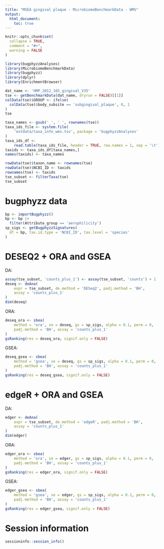 ```yaml
---
title: "MSEA gingival plaque - MicrobiomeBenchmarkData - WMS"
output:
  html_document:
    toc: true
---
```


```r
knitr::opts_chunk$set(
  collapse = TRUE,
  comment = "#>",
  warning = FALSE
)
```

```r
library(bugphyzzAnalyses)
library(MicrobiomeBenchmarkData)
library(bugphyzz)
library(dplyr)
library(EnrichmentBrowser)
```


```r
dat_name <- 'HMP_2012_16S_gingival_V35'
tse <- getBenchmarkData(dat_name, dryrun = FALSE)[[1]]
colData(tse)$GROUP <- ifelse(
  colData(tse)$body_subsite == 'subgingival_plaque', 0, 1
)
tse
```




```r
taxa_names <- gsub('_', ' ', rownames(tse))
taxa_ids_file <- system.file(
    'extdata/taxa_info_wms.tsv', package = 'bugphyzzAnalyses'
)
taxa_ids_df <- 
    read.table(taxa_ids_file, header = TRUE, row.names = 1, sep = '\t')
taxids <- taxa_ids_df[taxa_names,]
names(taxids) <- taxa_names
```


```r
rowData(tse)$taxon_name <- rownames(tse)
rowData(tse)$NCBI_ID <- taxids
rownames(tse) <- taxids
tse_subset <- filterTaxa(tse)
tse_subset
```
# bugphyzz data

```r
bp <- importBugphyzz()
bp <- bp |> 
  filter(Attribute_group == 'aerophilicity')
sp_sigs <- getBugphyzzSignatures(
  df = bp, tax.id.type = 'NCBI_ID', tax.level = 'species'
)
```

# DESEQ2 + ORA and GSEA

DA:

```r
assay(tse_subset, 'counts_plus_1') <- assay(tse_subset, 'counts') + 1
deseq <- deAna(
    expr = tse_subset, de.method = 'DESeq2', padj.method = 'BH', 
    assay = 'counts_plus_1'
)
dim(deseq)
```

ORA:

```r
deseq_ora <- sbea(
    method = 'ora', se = deseq, gs = sp_sigs, alpha = 0.1, perm = 0,
    padj.method = 'BH', assay = 'counts_plus_1'
)
gsRanking(res = deseq_ora, signif.only = FALSE)
```

GSEA:

```r
deseq_gsea <- sbea(
    method = 'gsea', se = deseq, gs = sp_sigs, alpha = 0.1, perm = 0,
    padj.method = 'BH', assay = 'counts_plus_1'
)
gsRanking(res = deseq_gsea, signif.only = FALSE)
```

# edgeR + ORA and GSEA

DA:

```r
edger <- deAna(
    expr = tse_subset, de.method = 'edgeR', padj.method = 'BH', 
    assay = 'counts_plus_1'
)
dim(edger)
```

ORA:

```r
edger_ora <- sbea(
    method = 'ora', se = edger, gs = sp_sigs, alpha = 0.1, perm = 0,
    padj.method = 'BH', assay = 'counts_plus_1'
)
gsRanking(res = edger_ora, signif.only = FALSE)
```


GSEA:

```r
edger_gsea <- sbea(
    method = 'gsea', se = edger, gs = sp_sigs, alpha = 0.1, perm = 0,
    padj.method = 'BH', assay = 'counts_plus_1'
)
gsRanking(res = edger_gsea, signif.only = FALSE)
```

# Session information

```r
sessioninfo::session_info()
```

